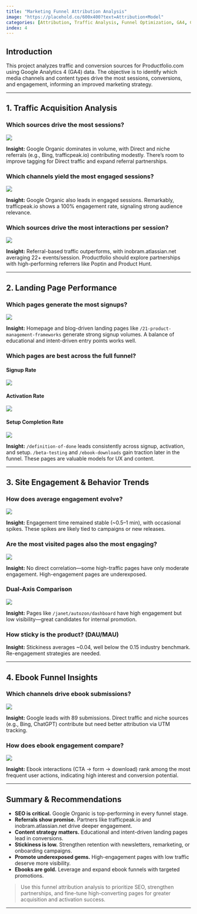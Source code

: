 ```yaml
---
title: "Marketing Funnel Attribution Analysis"
image: "https://placehold.co/600x400?text=Attribution+Model"
categories: [Attribution, Traffic Analysis, Funnel Optimization, GA4, Conversion]
index: 4
---
```


##  Introduction

This project analyzes traffic and conversion sources for Productfolio.com using Google Analytics 4 (GA4) data. The objective is to identify which media channels and content types drive the most sessions, conversions, and engagement, informing an improved marketing strategy.

------------------------------------------------------------------------

##  1. Traffic Acquisition Analysis

### Which sources drive the most sessions?

![](images/Screenshot 2025-05-10 at 11.23.57 AM.png)

**Insight:** Google Organic dominates in volume, with Direct and niche referrals (e.g., Bing, trafficpeak.io) contributing modestly. There's room to improve tagging for Direct traffic and expand referral partnerships.

### Which channels yield the most engaged sessions?

![](images/Screenshot 2025-05-10 at 11.24.19 AM.png)

**Insight:** Google Organic also leads in engaged sessions. Remarkably, trafficpeak.io shows a 100% engagement rate, signaling strong audience relevance.

### Which sources drive the most interactions per session?

![](images/Screenshot 2025-05-10 at 11.24.31 AM.png)

**Insight:** Referral-based traffic outperforms, with inobram.atlassian.net averaging 22+ events/session. Productfolio should explore partnerships with high-performing referrers like Poptin and Product Hunt.

------------------------------------------------------------------------

##  2. Landing Page Performance

### Which pages generate the most signups?

![](images/Screenshot 2025-05-10 at 11.24.39 AM.png)

**Insight:** Homepage and blog-driven landing pages like `/21-product-management-frameworks` generate strong signup volumes. A balance of educational and intent-driven entry points works well.

### Which pages are best across the full funnel?

#### Signup Rate

![](images/Screenshot 2025-05-10 at 11.25.10 AM.png)

#### Activation Rate

![](images/Screenshot 2025-05-10 at 11.25.31 AM.png)

#### Setup Completion Rate

![](images/Screenshot 2025-05-10 at 11.25.41 AM.png)

**Insight:** `/definition-of-done` leads consistently across signup, activation, and setup. `/beta-testing` and `/ebook-downloads` gain traction later in the funnel. These pages are valuable models for UX and content.

------------------------------------------------------------------------

##  3. Site Engagement & Behavior Trends

### How does average engagement evolve?

![](images/Screenshot 2025-05-10 at 11.12.19 AM-01.png)

**Insight:** Engagement time remained stable (\~0.5–1 min), with occasional spikes. These spikes are likely tied to campaigns or new releases.

### Are the most visited pages also the most engaging?

![](images/Screenshot 2025-05-10 at 11.11.44 AM-01.png)

**Insight:** No direct correlation—some high-traffic pages have only moderate engagement. High-engagement pages are underexposed.

### Dual-Axis Comparison

![](images/Screenshot 2025-05-10 at 11.11.26 AM-01.png)

**Insight:** Pages like `/janet/autozon/dashboard` have high engagement but low visibility—great candidates for internal promotion.

### How sticky is the product? (DAU/MAU)

**Insight:** Stickiness averages \~0.04, well below the 0.15 industry benchmark. Re-engagement strategies are needed.

------------------------------------------------------------------------

##  4. Ebook Funnel Insights

### Which channels drive ebook submissions?

![](images/Screenshot 2025-05-10 at 11.24.51 AM.png)

**Insight:** Google leads with 89 submissions. Direct traffic and niche sources (e.g., Bing, ChatGPT) contribute but need better attribution via UTM tracking.

### How does ebook engagement compare?

![](images/Screenshot 2025-05-10 at 11.25.10 AM-01.png)

**Insight:** Ebook interactions (CTA → form → download) rank among the most frequent user actions, indicating high interest and conversion potential.

------------------------------------------------------------------------

##  Summary & Recommendations

-   **SEO is critical.** Google Organic is top-performing in every funnel stage.
-   **Referrals show promise.** Partners like trafficpeak.io and inobram.atlassian.net drive deeper engagement.
-   **Content strategy matters.** Educational and intent-driven landing pages lead in conversions.
-   **Stickiness is low.** Strengthen retention with newsletters, remarketing, or onboarding campaigns.
-   **Promote underexposed gems.** High-engagement pages with low traffic deserve more visibility.
-   **Ebooks are gold.** Leverage and expand ebook funnels with targeted promotions.

> Use this funnel attribution analysis to prioritize SEO, strengthen partnerships, and fine-tune high-converting pages for greater acquisition and activation success.

------------------------------------------------------------------------
